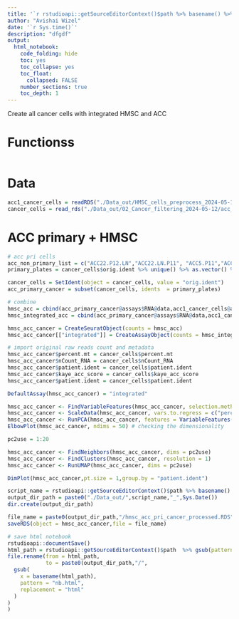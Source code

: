 ```yaml
---
title: '`r rstudioapi::getSourceEditorContext()$path %>% basename() %>% gsub(pattern = "\\.Rmd",replacement = "")`' 
author: "Avishai Wizel"
date: '`r Sys.time()`'
description: "dfgdf"
output: 
  html_notebook: 
    code_folding: hide
    toc: yes
    toc_collapse: yes
    toc_float: 
      collapsed: FALSE
    number_sections: true
    toc_depth: 1
---
```


Create all cancer cells with integrated HMSC and ACC


# Functionss

```r
```


# Data

```r
acc1_cancer_cells = readRDS("./Data_out/HMSC_cells_preprocess_2024-05-12/acc1_cancer_cells_2500features_integrated_V5.RDS")
cancer_cells = read_rds("./Data_out/02_Cancer_filtering_2024-05-12/acc_cancer_cells.RDS")
```

# ACC primary + HMSC
```r
# acc pri cells
acc_non_primary_list = c("ACC22.P12.LN","ACC22.LN.P11", "ACC5.P11","ACC7.P13","ACC.plate2","ACC1.P3")
primary_plates = cancer_cells$orig.ident %>% unique() %>% as.vector() %>%  base::setdiff(acc_non_primary_list)

cancer_cells = SetIdent(object = cancer_cells, value = "orig.ident")
acc_primary_cancer = subset(cancer_cells, idents  = primary_plates)

# combine
hmsc_acc = cbind(acc_primary_cancer@assays$RNA@data,acc1_cancer_cells@assays$RNA@data)
hmsc_integrated_acc = cbind(acc_primary_cancer@assays$RNA@data,acc1_cancer_cells@assays$integrated@data)

hmsc_acc_cancer = CreateSeuratObject(counts = hmsc_acc)
hmsc_acc_cancer[["integrated"]] = CreateAssayObject(counts = hmsc_integrated_acc)

# import original raw reads count and metadata
hmsc_acc_cancer$percent.mt = cancer_cells$percent.mt 
hmsc_acc_cancer$nCount_RNA = cancer_cells$nCount_RNA
hmsc_acc_cancer$patient.ident = cancer_cells$patient.ident
hmsc_acc_cancer$kaye_acc_score = cancer_cells$kaye_acc_score
hmsc_acc_cancer$patient.ident = cancer_cells$patient.ident


```

```r
DefaultAssay(hmsc_acc_cancer) = "integrated"
```

```r
hmsc_acc_cancer <- FindVariableFeatures(hmsc_acc_cancer, selection.method = "vst", nfeatures = 15000)
hmsc_acc_cancer <- ScaleData(hmsc_acc_cancer, vars.to.regress = c("percent.mt","nCount_RNA"))
hmsc_acc_cancer <- RunPCA(hmsc_acc_cancer, features = VariableFeatures(object = hmsc_acc_cancer))
ElbowPlot(hmsc_acc_cancer, ndims = 50) # checking the dimensionality 
```

```r
pc2use = 1:20
```

```r
hmsc_acc_cancer <- FindNeighbors(hmsc_acc_cancer, dims = pc2use)
hmsc_acc_cancer <- FindClusters(hmsc_acc_cancer, resolution = 1)
hmsc_acc_cancer <- RunUMAP(hmsc_acc_cancer, dims = pc2use)
```
```r
DimPlot(hmsc_acc_cancer,pt.size = 1,group.by = "patient.ident")
```

```r
script_name = rstudioapi::getSourceEditorContext()$path %>% basename() %>% gsub(pattern = "\\.Rmd",replacement = "")
output_dir_path = paste0("./Data_out/",script_name,"_",Sys.Date())
dir.create(output_dir_path)

```

```r
file_name = paste0(output_dir_path,"/hmsc_acc_pri_cancer_processed.RDS")
saveRDS(object = hmsc_acc_cancer,file = file_name)
```

```r
# save html notebook
rstudioapi::documentSave()
html_path = rstudioapi::getSourceEditorContext()$path  %>% gsub(pattern = "Rmd",replacement = "nb.html")
file.rename(from = html_path, 
            to = paste0(output_dir_path,"/",
  gsub(
    x = basename(html_path),
    pattern = "nb.html",
    replacement = "html"
  )
)
)
```